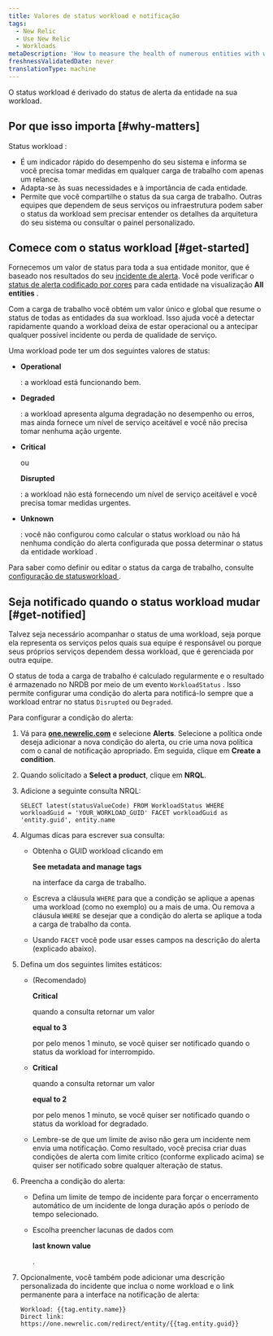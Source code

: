 ```yaml
---
title: Valores de status workload e notificação
tags:
  - New Relic
  - Use New Relic
  - Workloads
metaDescription: 'How to measure the health of numerous entities with workload status, and alert on workload status.'
freshnessValidatedDate: never
translationType: machine
---
```


O status workload é derivado do status de alerta da entidade na sua workload.

## Por que isso importa [#why-matters]

Status workload :

* É um indicador rápido do desempenho do seu sistema e informa se você precisa tomar medidas em qualquer carga de trabalho com apenas um relance.
* Adapta-se às suas necessidades e à importância de cada entidade.
* Permite que você compartilhe o status da sua carga de trabalho. Outras equipes que dependem de seus serviços ou infraestrutura podem saber o status da workload sem precisar entender os detalhes da arquitetura do seu sistema ou consultar o painel personalizado.

## Comece com o status workload [#get-started]

Fornecemos um valor de status para toda a sua entidade monitor, que é baseado nos resultados do seu [incidente de alerta](/docs/alerts). Você pode verificar o [status de alerta codificado por cores](/docs/alerts/new-relic-alerts/configuring-alert-policies/identify-entities-without-alert-policies#colors) para cada entidade na visualização <DoNotTranslate>**All entities**</DoNotTranslate> .

Com a carga de trabalho você obtém um valor único e global que resume o status de todas as entidades da sua workload. Isso ajuda você a detectar rapidamente quando a workload deixa de estar operacional ou a antecipar qualquer possível incidente ou perda de qualidade de serviço.

Uma workload pode ter um dos seguintes valores de status:

* <DoNotTranslate>**Operational**</DoNotTranslate>

  : a workload está funcionando bem.

* <DoNotTranslate>**Degraded**</DoNotTranslate>

  : a workload apresenta alguma degradação no desempenho ou erros, mas ainda fornece um nível de serviço aceitável e você não precisa tomar nenhuma ação urgente.

* <DoNotTranslate>**Critical**</DoNotTranslate>

  ou

  <DoNotTranslate>**Disrupted**</DoNotTranslate>

  : a workload não está fornecendo um nível de serviço aceitável e você precisa tomar medidas urgentes.

* <DoNotTranslate>**Unknown**</DoNotTranslate>

  : você não configurou como calcular o status workload ou não há nenhuma condição do alerta configurada que possa determinar o status da entidade workload .

Para saber como definir ou editar o status da carga de trabalho, consulte [configuração de statusworkload ](/docs/workload-status-configuration).

## Seja notificado quando o status workload mudar [#get-notified]

Talvez seja necessário acompanhar o status de uma workload, seja porque ela representa os serviços pelos quais sua equipe é responsável ou porque seus próprios serviços dependem dessa workload, que é gerenciada por outra equipe.

O status de toda a carga de trabalho é calculado regularmente e o resultado é armazenado no NRDB por meio de um evento `WorkloadStatus` . Isso permite configurar uma condição do alerta para notificá-lo sempre que a workload entrar no status `Disrupted` ou `Degraded`.

Para configurar a condição do alerta:

1. Vá para <DoNotTranslate>**[one.newrelic.com](https://one.newrelic.com/all-capabilities)**</DoNotTranslate> e selecione <DoNotTranslate>**Alerts**</DoNotTranslate>. Selecione a política onde deseja adicionar a nova condição do alerta, ou crie uma nova política com o canal de notificação apropriado. Em seguida, clique em <DoNotTranslate>**Create a condition**</DoNotTranslate>.

2. Quando solicitado a <DoNotTranslate>**Select a product**</DoNotTranslate>, clique em <DoNotTranslate>**NRQL**</DoNotTranslate>.

3. Adicione a seguinte consulta NRQL:

   ```
   SELECT latest(statusValueCode) FROM WorkloadStatus WHERE workloadGuid = 'YOUR_WORKLOAD_GUID' FACET workloadGuid as 'entity.guid', entity.name
   ```

4. Algumas dicas para escrever sua consulta:

   * Obtenha o GUID workload clicando em

     <DoNotTranslate>**See metadata and manage tags**</DoNotTranslate>

     na interface da carga de trabalho.

   * Escreva a cláusula `WHERE` para que a condição se aplique a apenas uma workload (como no exemplo) ou a mais de uma. Ou remova a cláusula `WHERE` se desejar que a condição do alerta se aplique a toda a carga de trabalho da conta.

   * Usando `FACET` você pode usar esses campos na descrição do alerta (explicado abaixo).

5. Defina um dos seguintes limites estáticos:

   * (Recomendado)

     <DoNotTranslate>**Critical**</DoNotTranslate>

     quando a consulta retornar um valor

     <DoNotTranslate>**equal to 3**</DoNotTranslate>

     por pelo menos 1 minuto, se você quiser ser notificado quando o status da workload for interrompido.

   * <DoNotTranslate>**Critical**</DoNotTranslate>

     quando a consulta retornar um valor

     <DoNotTranslate>**equal to 2**</DoNotTranslate>

     por pelo menos 1 minuto, se você quiser ser notificado quando o status da workload for degradado.

   * Lembre-se de que um limite de aviso não gera um incidente nem envia uma notificação. Como resultado, você precisa criar duas condições de alerta com limite crítico (conforme explicado acima) se quiser ser notificado sobre qualquer alteração de status.

6. Preencha a condição do alerta:

   * Defina um limite de tempo de incidente para forçar o encerramento automático de um incidente de longa duração após o período de tempo selecionado.

   * Escolha preencher lacunas de dados com

     <DoNotTranslate>**last known value**</DoNotTranslate>

     .

7. Opcionalmente, você também pode adicionar uma descrição personalizada do incidente que inclua o nome workload e o link permanente para a interface na notificação de alerta:

   ```
   Workload: {{tag.entity.name}}
   Direct link: https://one.newrelic.com/redirect/entity/{{tag.entity.guid}}
   ```